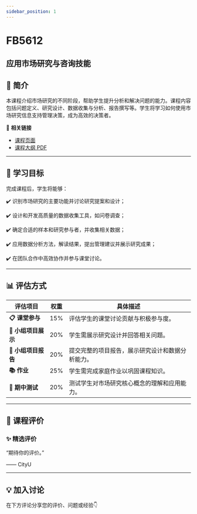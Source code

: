 ```yaml
---
sidebar_position: 1
---
```


# FB5612
## 应用市场研究与咨询技能

## **📘 简介**
本课程介绍市场研究的不同阶段，帮助学生提升分析和解决问题的能力。课程内容包括问题定义、研究设计、数据收集与分析、报告撰写等。学生将学习如何使用市场研究信息支持管理决策，成为高效的决策者。

🔗 **相关链接**
- [课程页面](https://www.cityu.edu.hk/catalogue/pg/202425/course/FB5612.htm)
- [课程大纲 PDF](https://www.cityu.edu.hk/catalogue/pg/202425/course/FB5612.pdf)

---

## **🎯 学习目标**

完成课程后，学生将能够：


✔️ 识别市场研究的主要功能并讨论研究提案和设计；

✔️ 设计和开发高质量的数据收集工具，如问卷调查；

✔️ 确定合适的样本和研究参与者，并收集相关数据；

✔️ 应用数据分析方法，解读结果，提出管理建议并展示研究成果；

✔️ 在团队合作中高效协作并参与课堂讨论。

---

## **📊 评估方式**

| **评估项目**             | **权重** | **具体描述**                                                                                     |
|-------------------------|---------|-----------------------------------------------------------------------------------------------|
| **📋 课堂参与**           | 15%     | 评估学生的课堂讨论贡献与积极参与度。                                                            |
| **📝 小组项目展示**       | 20%     | 学生需展示研究设计并回答相关问题。                                                              |
| **📄 小组项目报告**       | 20%     | 提交完整的项目报告，展示研究设计和数据分析能力。                                                |
| **📚 作业**               | 25%     | 学生需完成家庭作业以巩固课程知识。                                                              |
| **🎤 期中测试**           | 20%     | 测试学生对市场研究核心概念的理解和应用能力。                                                    |

---

## **💬 课程评价**

### ✨ **精选评价**
<div className={commentStyles.commentBox}>
    <p className={commentStyles.commentText}>
        “期待你的评价。”
    </p>
    <p className={commentStyles.commentAuthor}>—— CityU</p>
</div>

---

## **💡 加入讨论**

在下方评论分享您的评价、问题或经验👇
<Utterances />